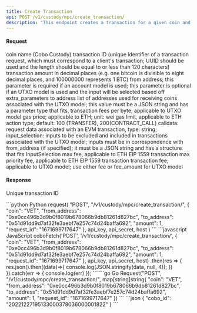 ```yaml
---
title: Create Transaction
api: POST /v1/custody/mpc/create_transaction/ 
description: "This endpoint creates a transaction for a given coin and request ID. The request must include the amount, from_address, and to_address. Optional parameters include fee, gas_price, gas_limit, max_fee, max_priority_fee, operation, and extra_parameters. The endpoint returns a JSON response with a 'cobo_id' field containing the ID of the created transaction."
---
```

#### Request
<ParamField body="coin" type="String" required>coin name (Cobo Custody)</ParamField> 
<ParamField body="request_id" type="String" required>transaction ID (unique identifier of a transaction request, which must correspond to a client's transaction; UUID should be used and the length should be equal to or less than 120 characters)</ParamField> 
<ParamField body="amount" type="Int" required>transaction amount in decimal places (e.g. one bitcoin is divisible to eight decimal places, and 100000000 represents 1 BTC)</ParamField> 
<ParamField body="from_address" type="String" >from address; this parameter is required if an account model is used; this parameter is optional if an UTXO model is used and the input will be selected based off extra_parameters</ParamField> 
<ParamField body="to_address" type="String" >to address</ParamField> 
<ParamField body="to_address_details" type="String" >list of addresses used for receiving  coins associated with the UTXO model; this value must be a JSON string and has a parameter type that fits,</ParamField>
<ParamField body="fee" type="Float" >transaction fees per byte; applicable to UTXO model</ParamField> 
<ParamField body="gas_price" type="Int" >gas price; applicable to ETH; unit: wei</ParamField> 
<ParamField body="gas_limit" type="Int" >gas limit, applicable to ETH</ParamField> 
<ParamField body="operation" type="Int" >action type; default: 100 (TRANSFER), 200(CONTRACT_CALL)</ParamField> 
<ParamField body="extra_parameters" type="Json" >calldata: request data associated with an EVM transaction, type: string; input_selection: inputs to be excluded and included in transactions associated with the UTXO model; inputs must be in correspondence with from_address (if specified); it must be a JSON string and has a structure that fits InputSelection</ParamField> 
<ParamField body="max_fee" type="Int" >max fee, applicable to ETH EIP 1559 transaction</ParamField> 
<ParamField body="max_priority_fee" type="Int" >max priority fee, applicable to ETH EIP 1559 transaction</ParamField>
<ParamField body="fee_amount" type="Int" >transaction fee; applicable to UTXO model; use either fee or fee_amount for UTXO model</ParamField>

#### Response
<ResponseField name="cobo_id" type="String" >Unique transaction ID</ResponseField>


<RequestExample>
```python Python
request(
    "POST",
    "/v1/custody/mpc/create_transaction/",
    {
        "coin": "VET",
        "from_address": "0xe0cc496b3d9b0f8019b678066b9db81261d827bc",
        "to_address": "0x51d91dd9d7af32fe3aebf7e257c74d24baffa692",
        "amount": 1,
        "request_id": "1671699717647"
    },
    api_key, api_secret, host
)
```
```javascript JavaScript
coboFetch('POST', '/v1/custody/mpc/create_transaction/', {
    "coin": "VET",
    "from_address": "0xe0cc496b3d9b0f8019b678066b9db81261d827bc",
    "to_address": "0x51d91dd9d7af32fe3aebf7e257c74d24baffa692",
    "amount": 1,
    "request_id": "1671699717647"
}, api_key, api_secret, host)
    .then(res => {
        res.json().then((data)=>{
            console.log(JSON.stringify(data, null, 4));
        })
    }).catch(err => {
        console.log(err)
    });
```
```go Go
Request("POST", "/v1/custody/mpc/create_transaction/", map[string]string{
    "coin": "VET",
    "from_address": "0xe0cc496b3d9b0f8019b678066b9db81261d827bc",
    "to_address": "0x51d91dd9d7af32fe3aebf7e257c74d24baffa692",
    "amount": 1,
    "request_id": "1671699717647"
})
```
</RequestExample>

<ResponseExample>
```json
{
  "cobo_id": "20221227195133000378036000001822"
}
```
</ResponseExample>
